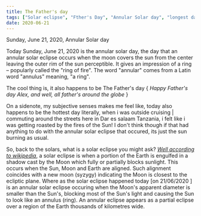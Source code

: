 ```yaml
---
title: The Father's day
tags: ["Solar eclipse", "Fther's Day", "Annular Solar day", "longest day of the year 2020"]
date: 2020-06-21
---
```


Sunday, June 21, 2020,
Annular Solar day

Today Sunday, June 21, 2020 is the annular solar day, the day that an annular solar eclipse occurs when the moon covers the sun from the center leaving the outer rim of the sun perceptible. It gives an impression of a ring – popularly called the "ring of fire". The word "annular" comes from a Latin word "annulus" meaning, "a ring".

The cool thing is, it also happens to be The Father's day { *Happy Father's day Alex, and well, all father's around the globe* }

On a sidenote, my subjective senses makes me feel like, today also happens to be the hottest day literally, when i was outside cruising | commuting around the streets here in Dar es salaam Tanzania, i felt like i was getting roasted by the fires of the Sun! I don't think though if that had anything to do with the annular solar eclipse that occured, its just the sun burning as usual.

So, back to the solars, what is a solar eclipse you might ask? *[Well according to wikipedia](https://en.wikipedia.org/wiki/Solar_eclipse#Partial_and_annular_eclipses)*, a solar eclipse is when a portion of the Earth is engulfed in a shadow cast by the Moon which fully or partially blocks sunlight. This occurs when the Sun, Moon and Earth are aligned. Such alignment coincides with a new moon (syzygy) indicating the Moon is closest to the ecliptic plane. Where as the solar eclipse happened today [on 21/06/2020 ] is an annular solar eclipse occuring when the Moon's apparent diameter is smaller than the Sun's, blocking most of the Sun's light and causing the Sun to look like an annulus (ring). An annular eclipse appears as a partial eclipse over a region of the Earth thousands of kilometres wide.

